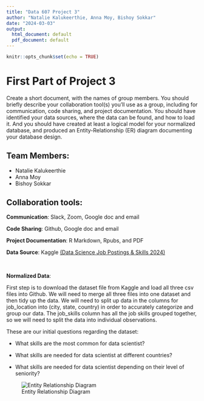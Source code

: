 ```yaml
---
title: "Data 607 Project 3"
author: "Natalie Kalukeerthie, Anna Moy, Bishoy Sokkar"
date: "2024-03-03"
output:
  html_document: default
  pdf_document: default
---
```


```r
knitr::opts_chunk$set(echo = TRUE)
```

# First Part of Project 3

Create a short document, with the names of group members. You should briefly describe your collaboration tool(s) you’ll use as a group, including for communication, code sharing, and project documentation. You should have identified your data sources, where the data can be found, and how to load it. And you should have created at least a logical model for your normalized database, and produced an Entity-Relationship (ER) diagram documenting your database design.
</br>

## Team Members: 

* Natalie Kalukeerthie
* Anna Moy
* Bishoy Sokkar
</br>

## Collaboration tools:

**Communication**: Slack, Zoom, Google doc and email

**Code Sharing**: Github, Google doc and email

**Project Documentation**: R Markdown, Rpubs, and PDF

**Data Source**: Kaggle [(Data Science Job Postings & Skills 2024)]( https://www.kaggle.com/datasets/asaniczka/data-science-job-postings-and-skills?select=job_postings.csv)

</br>

**Normalized Data**: 

First step is to download the dataset file from Kaggle and load all three csv files into Github. We will need to merge all three files into one dataset and then tidy up the data. 
We will need to split up data in the columns for job_location into (city, state, country) in order to accurately categorize and group our data. The job_skills column has all the job skills grouped together, so we will need to split the data into individual observations. 

These are our initial questions regarding the dataset:

* What skills are the most common for data scientist?
    
* What skills are needed for data scientist at different countries?

* What skills are needed for data scientist depending on their level of seniority?
  

![Entity Relationship Diagram](Entity_Relationship_Diagram.png) 

